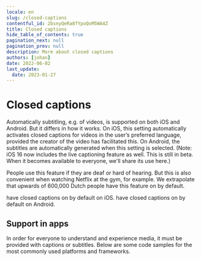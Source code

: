 ```yaml
---
locale: en
slug: /closed-captions
contentful_id: 2bsnyQeRa8fYpoQxM5WA4Z
title: Closed captions
hide_table_of_contents: true
pagination_next: null
pagination_prev: null
description: More about closed captions
authors: [johan]
date: 2022-06-02
last_update:
  date: 2023-01-27
---
```


# Closed captions

Automatically subtitling, e.g. of videos, is supported on both iOS and Android. But it differs in how it works. On iOS, this setting automatically activates closed captions for videos in the user’s preferred language, provided the creator of the video has facilitated this. On Android, the subtitles are automatically generated when this setting is selected. (Note: iOS 16 now includes the live captioning feature as well. This is still in beta. When it becomes available to everyone, we'll share its use here.)

People use this feature if they are deaf or hard of hearing. But this is also convenient when watching Netflix at the gym, for example. We extrapolate that upwards of 600,000 Dutch people have this feature on by default.

<TwoColumnBlock>
  <LeftColumn>
    <ColumnRow>
      <PercentageBlock
        metrics={[
          { title: 'iOS - closed captions metric', key: 'ios-accessibility_is_closed_captioning_enabled-true', isPercentage: true }
        ]}
        linkLabel="More about closed captions"
        linkUrl="/en/stats/closed-captions">
        have closed captions on by default on iOS.
      </PercentageBlock>
    </ColumnRow>
  </LeftColumn>
  <RightColumn>
    <ColumnRow>
      <PercentageBlock
        metrics={[
          { title: 'Live captions', key: 'android-accessibility_is_closed_captioning_enabled-true', isPercentage: true }
        ]}
        linkLabel="More about closed captions"
        linkUrl="/en/stats/closed-captions">
        have closed captions on by default on Android.
      </PercentageBlock>
    </ColumnRow>
  </RightColumn>
</TwoColumnBlock>

<Quote
  quote="I’m not disabled, the world disables me."
  name="Darice"
  imageSrc="/img/light/Interview met dove eindgebruiken over inzetten van toegankelijkheid in mobiele apps.jpg"
  alt="Photo Darice"
  linkLabel="Read the interview with Darice"
  url="/en/articles/darice"
/>

## Support in apps

In order for everyone to understand and experience media, it must be provided with captions or subtitles. Below are some code samples for the most commonly used platforms and frameworks.

<CodeSample id="media-captions" locale="en"/>
